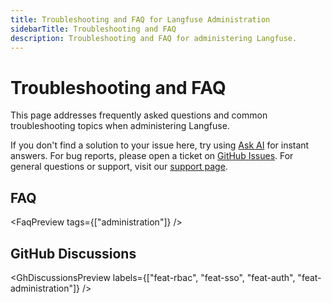 ```yaml
---
title: Troubleshooting and FAQ for Langfuse Administration
sidebarTitle: Troubleshooting and FAQ
description: Troubleshooting and FAQ for administering Langfuse.
---
```


# Troubleshooting and FAQ

This page addresses frequently asked questions and common troubleshooting topics when administering Langfuse.

If you don't find a solution to your issue here, try using [Ask AI](/docs/ask-ai) for instant answers. For bug reports, please open a ticket on [GitHub Issues](/issues). For general questions or support, visit our [support page](/support).

## FAQ


<FaqPreview tags={["administration"]} />

## GitHub Discussions


<GhDiscussionsPreview
  labels={["feat-rbac", "feat-sso", "feat-auth", "feat-administration"]}
/>
